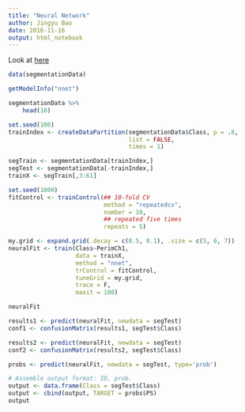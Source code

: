 ```yaml
---
title: "Neural Network"
author: Jingyu Bao
date: 2016-11-16
output: html_notebook
---
```


Look at [here](http://datascienceplus.com/fitting-neural-network-in-r/)

```r
data(segmentationData)

getModelInfo("nnet")

segmentationData %>% 
    head(10)

set.seed(100)
trainIndex <- createDataPartition(segmentationData$Class, p = .8, 
                                  list = FALSE, 
                                  times = 1)

segTrain <- segmentationData[trainIndex,]
segTest <- segmentationData[-trainIndex,]
trainX <- segTrain[,3:61]

set.seed(1000)
fitControl <- trainControl(## 10-fold CV
                           method = "repeatedcv",
                           number = 10,
                           ## repeated five times
                           repeats = 5)

my.grid <- expand.grid(.decay = c(0.5, 0.1), .size = c(5, 6, 7))
neuralFit <- train(Class~PerimCh1,
                   data = trainX,
                   method = "nnet", 
                   trControl = fitControl,
                   tuneGrid = my.grid,
                   trace = F,
                   maxit = 100)

neuralFit
```





```r
results1 <- predict(neuralFit, newdata = segTest)
conf1 <- confusionMatrix(results1, segTest$Class)

results2 <- predict(neuralFit, newdata = segTest)
conf2 <- confusionMatrix(results2, segTest$Class)

probs <- predict(neuralFit, newdata = segTest, type='prob')

# Assemble output format: ID, prob.
output <- data.frame(Class = segTest$Class)
output <- cbind(output, TARGET = probs$PS)
output
```

